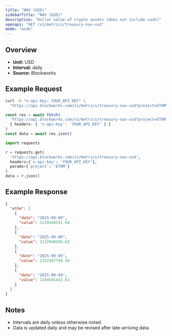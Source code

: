 ```yaml
---
title: "NAV (USD)"
sidebarTitle: "NAV (USD)"
description: "Dollar value of crypto assets (does not include cash)"
openapi: "GET /v1/metrics/treasury-nav-usd"
mode: "wide"
---
```


## Overview

- **Unit:** USD
- **Interval:** daily
- **Source:** Blockworks

## Example Request

<CodeGroup>

```bash cURL
curl -H "x-api-key: YOUR_API_KEY" \
  "https://api.blockworks.com/v1/metrics/treasury-nav-usd?project=ETHM"
```

```typescript TypeScript
const res = await fetch(
  'https://api.blockworks.com/v1/metrics/treasury-nav-usd?project=ETHM',
  { headers: { 'x-api-key': 'YOUR_API_KEY' } }
)
const data = await res.json()
```

```python Python
import requests

r = requests.get(
  'https://api.blockworks.com/v1/metrics/treasury-nav-usd',
  headers={'x-api-key': 'YOUR_API_KEY'},
  params={'project': 'ETHM'}
)
data = r.json()
```

</CodeGroup>

## Example Response

```json
{
  "ethm": [
    {
      "date": "2025-09-09",
      "value": 2139168531.64
    },
    {
      "date": "2025-09-08",
      "value": 2137840594.63
    },
    {
      "date": "2025-09-05",
      "value": 2152387794.16
    },
    {
      "date": "2025-09-04",
      "value": 2164591432.63
    }
  ]
}
```

## Notes
- Intervals are daily unless otherwise noted.
- Data is updated daily and may be revised after late-arriving data.